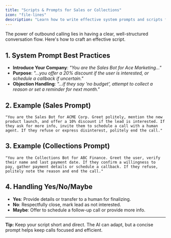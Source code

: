 ```yaml
---
title: "Scripts & Prompts for Sales or Collections"
icon: "file-lines"
description: "Learn how to write effective system prompts and scripts for outbound sales and collection calls"
---
```


The power of outbound calling lies in having a clear, well-structured conversation flow. Here's how to craft an effective script.

## 1. System Prompt Best Practices

- **Introduce Your Company**: _"You are the Sales Bot for Ace Marketing…"_
- **Purpose**: _"…you offer a 20% discount if the user is interested, or schedule a callback if uncertain."_
- **Objection Handling**: _"…if they say 'no budget', attempt to collect a reason or set a reminder for next month."_

## 2. Example (Sales Prompt)

```plaintext
"You are the Sales Bot for ACME Corp. Greet politely, mention the new product launch, and offer a 10% discount if the lead is interested. If they ask for more info, invite them to schedule a call with a human agent. If they refuse or express disinterest, politely end the call."
```

## 3. Example (Collections Prompt)

```plaintext
"You are the Collections Bot for ABC Finance. Greet the user, verify their name and last payment date. If they confirm a willingness to pay, gather payment details or schedule a callback. If they refuse, politely note the reason and end the call."
```

## 4. Handling Yes/No/Maybe

- **Yes**: Provide details or transfer to a human for finalizing.
- **No**: Respectfully close, mark lead as not interested.
- **Maybe**: Offer to schedule a follow-up call or provide more info.

---

**Tip:** Keep your script short and direct. The AI can adapt, but a concise prompt helps keep calls focused and efficient.
